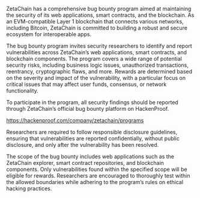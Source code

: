 ZetaChain has a comprehensive bug bounty program aimed at maintaining the
security of its web applications, smart contracts, and the blockchain. As an
EVM-compatible Layer 1 blockchain that connects various networks, including
Bitcoin, ZetaChain is committed to building a robust and secure ecosystem for
interoperable apps.

The bug bounty program invites security researchers to identify and report
vulnerabilities across ZetaChain’s web applications, smart contracts, and
blockchain components. The program covers a wide range of potential security
risks, including business logic issues, unauthorized transactions, reentrancy,
cryptographic flaws, and more. Rewards are determined based on the severity and
impact of the vulnerability, with a particular focus on critical issues that may
affect user funds, consensus, or network functionality.

To participate in the program, all security findings should be reported through
ZetaChain’s official bug bounty platform on HackenProof.

https://hackenproof.com/company/zetachain/programs

Researchers are required to follow responsible disclosure guidelines, ensuring
that vulnerabilities are reported confidentially, without public disclosure, and
only after the vulnerability has been resolved.

The scope of the bug bounty includes web applications such as the ZetaChain
explorer, smart contract repositories, and blockchain components. Only
vulnerabilities found within the specified scope will be eligible for rewards.
Researchers are encouraged to thoroughly test within the allowed boundaries
while adhering to the program’s rules on ethical hacking practices.
